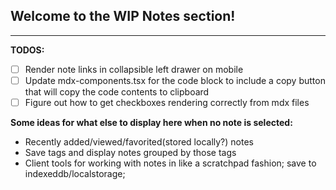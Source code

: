 ## Welcome to the WIP Notes section!

---

**TODOS:**

- [ ] Render note links in collapsible left drawer on mobile
- [ ] Update mdx-components.tsx for the code block to include a copy button that will copy the code contents to clipboard
- [ ] Figure out how to get checkboxes rendering correctly from mdx files

**Some ideas for what else to display here when no note is selected:**

- Recently added/viewed/favorited(stored locally?) notes
- Save tags and display notes grouped by those tags
- Client tools for working with notes in like a scratchpad fashion; save to indexeddb/localstorage;
